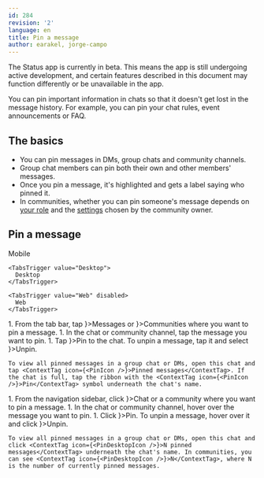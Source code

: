 ```yaml
---
id: 284
revision: '2'
language: en
title: Pin a message
author: earakel, jorge-campo
---
```


<Admonition type="beta" status="Status app is currently in beta stage">
  The Status app is currently in beta. This means the app is still undergoing active development, and certain features described in this document may function differently or be unavailable in the app.
</Admonition>

You can pin important information in chats so that it doesn't get lost in the message history. For example, you can pin your chat rules, event announcements or FAQ.

## The basics

- You can pin messages in DMs, group chats and community channels.
- Group chat members can pin both their own and other members' messages.
- Once you pin a message, it's highlighted and gets a label saying who pinned it.
- In communities, whether you can pin someone's message depends on [your role](../communities/permissions-by-role-in-status-communities.mdx#permissions-for-key-features) and the [settings](../communities/create-a-status-community.mdx#configure-additional-settings) chosen by the community owner.

## Pin a message

<Tabs defaultValue="Mobile">
  <TabsList size={32}>
    <TabsTrigger value="Mobile">
      Mobile
    </TabsTrigger>

    <TabsTrigger value="Desktop">
      Desktop
    </TabsTrigger>

    <TabsTrigger value="Web" disabled>
      Web
    </TabsTrigger>
  </TabsList>

  <TabsContent value="Mobile">
    1. From the tab bar, tap <ContextTag icon={<MessengerIcon />}>Messages</ContextTag> or <ContextTag icon={<CommunitiesIcon />}>Communities</ContextTag> where you want to pin a message.
    1. In the chat or community channel, tap the message you want to pin.
    1. Tap <ContextTag icon={<PinIcon />}>Pin to the chat</ContextTag>. To unpin a message, tap it and select <ContextTag icon={<PinIcon />}>Unpin</ContextTag>.

    To view all pinned messages in a group chat or DMs, open this chat and tap <ContextTag icon={<PinIcon />}>Pinned messages</ContextTag>. If the chat is full, tap the ribbon with the <ContextTag icon={<PinIcon />}>Pin</ContextTag> symbol underneath the chat's name.
  </TabsContent>

  <TabsContent value="Desktop">
    1. From the navigation sidebar, click <ContextTag icon={<ChatDesktopIcon />}>Chat</ContextTag> or a community where you want to pin a message.
    1. In the chat or community channel, hover over the message you want to pin.
    1. Click <ContextTag icon={<PinDesktopIcon />}>Pin</ContextTag>. To unpin a message, hover over it and click <ContextTag icon={<UnpinDesktopIcon />}>Unpin</ContextTag>.

    To view all pinned messages in a group chat or DMs, open this chat and click <ContextTag icon={<PinDesktopIcon />}>N pinned messages</ContextTag> underneath the chat's name. In communities, you can see <ContextTag icon={<PinDesktopIcon />}>N</ContextTag>, where N is the number of currently pinned messages.
  </TabsContent>
</Tabs>
